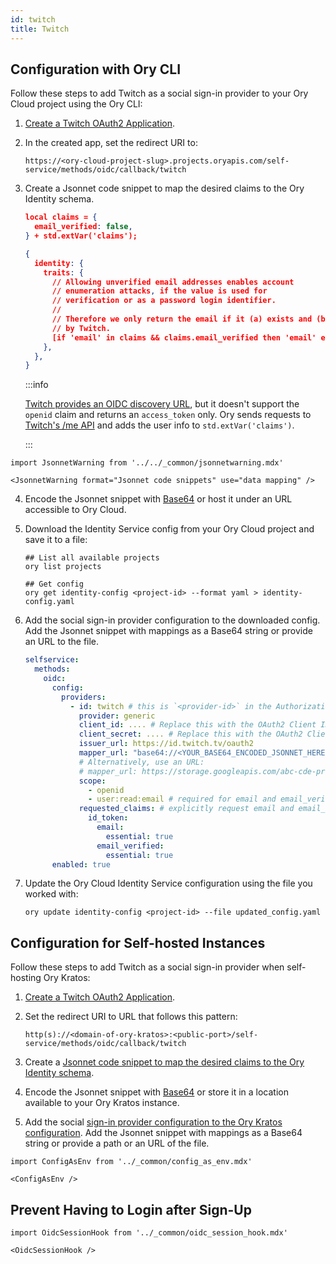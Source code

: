 ```yaml
---
id: twitch
title: Twitch
---
```


## Configuration with Ory CLI

Follow these steps to add Twitch as a social sign-in provider to your Ory Cloud
project using the Ory CLI:

1. [Create a Twitch OAuth2 Application](https://dev.twitch.tv/docs/authentication#registration).
2. In the created app, set the redirect URI to:

   ```shell
   https://<ory-cloud-project-slug>.projects.oryapis.com/self-service/methods/oidc/callback/twitch
   ```

<a name="mapping"></a>

3. Create a Jsonnet code snippet to map the desired claims to the Ory Identity
   schema.

   ```json
   local claims = {
     email_verified: false,
   } + std.extVar('claims');

   {
     identity: {
       traits: {
         // Allowing unverified email addresses enables account
         // enumeration attacks, if the value is used for
         // verification or as a password login identifier.
         //
         // Therefore we only return the email if it (a) exists and (b) is marked verified
         // by Twitch.
         [if 'email' in claims && claims.email_verified then 'email' else null]: claims.email,
       },
     },
   }
   ```

   :::info

   [Twitch provides an OIDC discovery URL](https://accounts.Twitch.com/.well-known/openid-configuration),
   but it doesn't support the `openid` claim and returns an `access_token` only.
   Ory sends requests to
   [Twitch's /me API](https://developer.Twitch.com/documentation/web-api/reference/#/operations/get-current-users-profile)
   and adds the user info to `std.extVar('claims')`.

   :::

```mdx-code-block
import JsonnetWarning from '../../_common/jsonnetwarning.mdx'

<JsonnetWarning format="Jsonnet code snippets" use="data mapping" />
```

4. Encode the Jsonnet snippet with [Base64](https://www.base64encode.org/) or
   host it under an URL accessible to Ory Cloud.
5. Download the Identity Service config from your Ory Cloud project and save it
   to a file:

   ```shell
   ## List all available projects
   ory list projects

   ## Get config
   ory get identity-config <project-id> --format yaml > identity-config.yaml
   ```

<a name="config"></a>

6. Add the social sign-in provider configuration to the downloaded config. Add
   the Jsonnet snippet with mappings as a Base64 string or provide an URL to the
   file.

   ```yaml
   selfservice:
     methods:
       oidc:
         config:
           providers:
             - id: twitch # this is `<provider-id>` in the Authorization callback URL. DO NOT CHANGE IT ONCE SET!
               provider: generic
               client_id: .... # Replace this with the OAuth2 Client ID provided by Twitch
               client_secret: .... # Replace this with the OAuth2 Client Secret provided by Twitch
               issuer_url: https://id.twitch.tv/oauth2
               mapper_url: "base64://<YOUR_BASE64_ENCODED_JSONNET_HERE>"
               # Alternatively, use an URL:
               # mapper_url: https://storage.googleapis.com/abc-cde-prd/9cac9717f007808bf17f22ce7f4295c739604b183f05ac4afb4
               scope:
                 - openid
                 - user:read:email # required for email and email_verified claims in the near future
               requested_claims: # explicitly request email and email_verified claims because twitch doesn't add them by default
                 id_token:
                   email:
                     essential: true
                   email_verified:
                     essential: true
         enabled: true
   ```

7. Update the Ory Cloud Identity Service configuration using the file you worked
   with:

   ```shell
   ory update identity-config <project-id> --file updated_config.yaml
   ```

## Configuration for Self-hosted Instances

Follow these steps to add Twitch as a social sign-in provider when self-hosting
Ory Kratos:

1. [Create a Twitch OAuth2 Application](https://dev.twitch.tv/docs/authentication#registration).
2. Set the redirect URI to URL that follows this pattern:

   ```shell
   http(s)://<domain-of-ory-kratos>:<public-port>/self-service/methods/oidc/callback/twitch
   ```

3. Create a
   [Jsonnet code snippet to map the desired claims to the Ory Identity schema](#mapping).
4. Encode the Jsonnet snippet with [Base64](https://www.base64encode.org/) or
   store it in a location available to your Ory Kratos instance.
5. Add the social
   [sign-in provider configuration to the Ory Kratos configuration](#config).
   Add the Jsonnet snippet with mappings as a Base64 string or provide a path or
   an URL of the file.

```mdx-code-block
import ConfigAsEnv from '../_common/config_as_env.mdx'

<ConfigAsEnv />
```

## Prevent Having to Login after Sign-Up

```mdx-code-block
import OidcSessionHook from '../_common/oidc_session_hook.mdx'

<OidcSessionHook />
```
